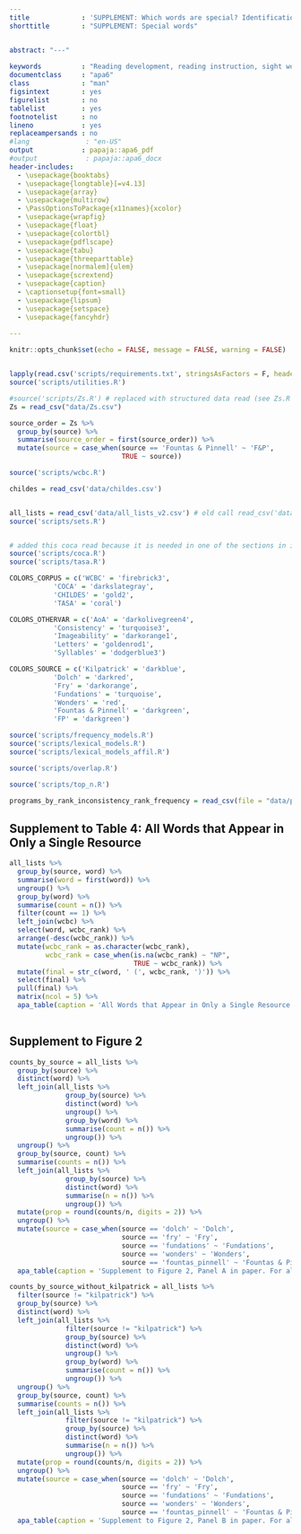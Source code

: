 ```yaml
---
title             : 'SUPPLEMENT: Which words are special? Identification of "sight" words in educational resources'
shorttitle        : "SUPPLEMENT: Special words"


abstract: "---"
  
keywords          : "Reading development, reading instruction, sight words"
documentclass     : "apa6"
class             : "man"
figsintext        : yes
figurelist        : no
tablelist         : yes
footnotelist      : no
lineno            : yes
replaceampersands : no
#lang              : "en-US"
output            : papaja::apa6_pdf
#output            : papaja::apa6_docx
header-includes:
  - \usepackage{booktabs}
  - \usepackage{longtable}[=v4.13]
  - \usepackage{array}
  - \usepackage{multirow}
  - \PassOptionsToPackage{x11names}{xcolor}
  - \usepackage{wrapfig}
  - \usepackage{float}
  - \usepackage{colortbl}
  - \usepackage{pdflscape}
  - \usepackage{tabu}
  - \usepackage{threeparttable}
  - \usepackage[normalem]{ulem}
  - \usepackage{scrextend}
  - \usepackage{caption}
  - \captionsetup{font=small}
  - \usepackage{lipsum}
  - \usepackage{setspace}
  - \usepackage{fancyhdr}
  
---
```


```r
knitr::opts_chunk$set(echo = FALSE, message = FALSE, warning = FALSE)


lapply(read.csv('scripts/requirements.txt', stringsAsFactors = F, header = F)[[1]], require, ch = T)
source('scripts/utilities.R')

#source('scripts/Zs.R') # replaced with structured data read (see Zs.R for specs on this object)...
Zs = read_csv("data/Zs.csv")

source_order = Zs %>% 
  group_by(source) %>% 
  summarise(source_order = first(source_order)) %>% 
  mutate(source = case_when(source == 'Fountas & Pinnell' ~ 'F&P',
                            TRUE ~ source))

source('scripts/wcbc.R')

childes = read_csv('data/childes.csv')


all_lists = read_csv('data/all_lists_v2.csv') # old call read_csv('data/all_lists.csv')
source('scripts/sets.R')


# added this coca read because it is needed in one of the sections in its raw form
source('scripts/coca.R')
source('scripts/tasa.R')

COLORS_CORPUS = c('WCBC' = 'firebrick3',
           'COCA' = 'darkslategray',
           'CHILDES' = 'gold2',
           'TASA' = 'coral')

COLORS_OTHERVAR = c('AoA' = 'darkolivegreen4',
           'Consistency' = 'turquoise3',
           'Imageability' = 'darkorange1',
           'Letters' = 'goldenrod1',
           'Syllables' = 'dodgerblue3')

COLORS_SOURCE = c('Kilpatrick' = 'darkblue',
           'Dolch' = 'darkred',
           'Fry' = 'darkorange',
           'Fundations' = 'turquoise',
           'Wonders' = 'red',
           'Fountas & Pinnell' = 'darkgreen',
           'FP' = 'darkgreen')

```



```r
source('scripts/frequency_models.R')
source('scripts/lexical_models.R')
source('scripts/lexical_models_affil.R')
```



```r
source('scripts/overlap.R')
```


```r
source('scripts/top_n.R')
```



```r

programs_by_rank_inconsistency_rank_frequency = read_csv(file = "data/programs_by_rank_inconsistency_rank_frequency.csv")

```


## Supplement to Table 4: All Words that Appear in Only a Single Resource

```r
all_lists %>% 
  group_by(source, word) %>% 
  summarise(word = first(word)) %>% 
  ungroup() %>% 
  group_by(word) %>% 
  summarise(count = n()) %>% 
  filter(count == 1) %>% 
  left_join(wcbc) %>% 
  select(word, wcbc_rank) %>%
  arrange(-desc(wcbc_rank)) %>%
  mutate(wcbc_rank = as.character(wcbc_rank),
         wcbc_rank = case_when(is.na(wcbc_rank) ~ "NP",
                               TRUE ~ wcbc_rank)) %>%
  mutate(final = str_c(word, ' (', wcbc_rank, ')')) %>%
  select(final) %>% 
  pull(final) %>% 
  matrix(ncol = 5) %>% 
  apa_table(caption = 'All Words that Appear in Only a Single Resource', note = 'Rank frequency taken from the TASA is given in parentheses. Words that are not present in that corpus are marked with “NP” (“not present”), indicating that they are very infrequent in texts written for children.', col.names = NULL)
  
```



## Supplement to Figure 2

```r

counts_by_source = all_lists %>% 
  group_by(source) %>% 
  distinct(word) %>% 
  left_join(all_lists %>% 
              group_by(source) %>% 
              distinct(word) %>% 
              ungroup() %>% 
              group_by(word) %>% 
              summarise(count = n()) %>% 
              ungroup()) %>% 
  ungroup() %>% 
  group_by(source, count) %>% 
  summarise(counts = n()) %>% 
  left_join(all_lists %>% 
              group_by(source) %>% 
              distinct(word) %>% 
              summarise(n = n()) %>% 
              ungroup()) %>% 
  mutate(prop = round(counts/n, digits = 2)) %>% 
  ungroup() %>% 
  mutate(source = case_when(source == 'dolch' ~ 'Dolch',
                            source == 'fry' ~ 'Fry',
                            source == 'fundations' ~ 'Fundations',
                            source == 'wonders' ~ 'Wonders',
                            source == 'fountas_pinnell' ~ 'Fountas & Pinnell')) %>%
  apa_table(caption = 'Supplement to Figure 2, Panel A in paper. For all six resources the proportion of words that occur in 1-6 of the resources are provided.', col.names = c("Source", "Count", "Words per count", "Words in source", "Prop."))

```


```r

counts_by_source_without_kilpatrick = all_lists %>% 
  filter(source != "kilpatrick") %>% 
  group_by(source) %>% 
  distinct(word) %>% 
  left_join(all_lists %>% 
              filter(source != "kilpatrick") %>% 
              group_by(source) %>% 
              distinct(word) %>% 
              ungroup() %>% 
              group_by(word) %>% 
              summarise(count = n()) %>% 
              ungroup()) %>% 
  ungroup() %>% 
  group_by(source, count) %>% 
  summarise(counts = n()) %>% 
  left_join(all_lists %>% 
              filter(source != "kilpatrick") %>% 
              group_by(source) %>% 
              distinct(word) %>% 
              summarise(n = n()) %>% 
              ungroup()) %>% 
  mutate(prop = round(counts/n, digits = 2)) %>% 
  ungroup() %>% 
  mutate(source = case_when(source == 'dolch' ~ 'Dolch',
                            source == 'fry' ~ 'Fry',
                            source == 'fundations' ~ 'Fundations',
                            source == 'wonders' ~ 'Wonders',
                            source == 'fountas_pinnell' ~ 'Fountas & Pinnell')) %>% view()
  apa_table(caption = 'Supplement to Figure 2, Panel B in paper. For all resources except for Kilpatrick the proportion of words that occur in 1-6 of the resources are provided.', col.names = c("Source", "Count", "Words per count", "Words in source", "Prop."))


```

